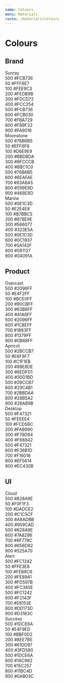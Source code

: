 ```yaml
---
name: Colours
menu: Materials
route: /materials/colours
---
```




# Colours

## Brand

<div className="pa4 bg-sunray-500 br4 br--top">
    <div className="flex">
        <span className="ttu fw6">Sunray</span>
    </div>
</div>

<div className="pa4 bg-sunray-500">
    <div className="flex justify-between">
        <span>500</span>
        <span>#FCB736</span>
    </div>
</div>

<div className="pa4 bg-sunray-50">
    <div className="flex justify-between">
        <span>50</span>
        <span>#FFF6E7</span>
    </div>
</div>

<div className="pa4 bg-sunray-100">
    <div className="flex justify-between">
        <span>100</span>
        <span>#FEE9C3</span>
    </div>
</div>

<div className="pa4 bg-sunray-200">
    <div className="flex justify-between">
        <span>200</span>
        <span>#FEDB9B</span>
    </div>
</div>

<div className="pa4 bg-sunray-300">
    <div className="flex justify-between">
        <span>300</span>
        <span>#FDCD72</span>
    </div>
</div>

<div className="pa4 bg-sunray-400">
    <div className="flex justify-between">
        <span>400</span>
        <span>#FCC254</span>
    </div>
</div>

<div className="pa4 bg-sunray-500">
    <div className="flex justify-between">
        <span>500</span>
        <span>#FCB736</span>
    </div>
</div>

<div className="pa4 bg-sunray-600">
    <div className="flex justify-between">
        <span>600</span>
        <span>#FCB030</span>
    </div>
</div>

<div className="pa4 bg-sunray-700">
    <div className="flex justify-between">
        <span>700</span>
        <span>#FBA729</span>
    </div>
</div>

<div className="pa4 bg-sunray-800 white">
    <div className="flex justify-between">
        <span>800</span>
        <span>#FB9F22</span>
    </div>
</div>

<div className="pa4 br4 br--bottom bg-sunray-900 white">
    <div className="flex justify-between">
        <span>900</span>
        <span>#FA9016</span>
    </div>
</div>

<div className="pa4 bg-moonstone-500 br4 br--top mt8">
    <div className="flex">
        <span className="ttu fw6">Moonstone</span>
    </div>
</div>

<div className="pa4 bg-moonstone-500">
    <div className="flex justify-between">
        <span>500</span>
        <span>#76B6B5</span>
    </div>
</div>

<div className="pa4 bg-moonstone-50">
    <div className="flex justify-between">
        <span>50</span>
        <span>#EFF6F6</span>
    </div>
</div>

<div className="pa4 bg-moonstone-100">
    <div className="flex justify-between">
        <span>100</span>
        <span>#D6E9E9</span>
    </div>
</div>

<div className="pa4 bg-moonstone-200">
    <div className="flex justify-between">
        <span>200</span>
        <span>#BBDBDA</span>
    </div>
</div>

<div className="pa4 bg-moonstone-300">
    <div className="flex justify-between">
        <span>300</span>
        <span>#9FCCCB</span>
    </div>
</div>

<div className="pa4 bg-moonstone-400">
    <div className="flex justify-between">
        <span>400</span>
        <span>#8BC1C0</span>
    </div>
</div>

<div className="pa4 bg-moonstone-500">
    <div className="flex justify-between">
        <span>500</span>
        <span>#76B6B5</span>
    </div>
</div>

<div className="pa4 bg-moonstone-600">
    <div className="flex justify-between">
        <span>600</span>
        <span>#6EAFAE</span>
    </div>
</div>

<div className="pa4 bg-moonstone-700">
    <div className="flex justify-between">
        <span>700</span>
        <span>#63A6A5</span>
    </div>
</div>

<div className="pa4 bg-moonstone-800 white">
    <div className="flex justify-between">
        <span>800</span>
        <span>#599E9D</span>
    </div>
</div>

<div className="pa4 br4 br--bottom bg-moonstone-900 white">
    <div className="flex justify-between">
        <span>900</span>
        <span>#468E8D</span>
    </div>
</div>

<div className="pa4 bg-marine-500 br4 br--top mt8">
    <div className="flex">
        <span className="ttu fw6 white">Marine</span>
    </div>
</div>

<div className="pa4 bg-marine-500 white">
    <div className="flex justify-between">
        <span>500</span>
        <span>#0E1C3D</span>
    </div>
</div>

<div className="pa4 bg-marine-50">
    <div className="flex justify-between">
        <span>50</span>
        <span>#E2E4E8</span>
    </div>
</div>

<div className="pa4 bg-marine-100">
    <div className="flex justify-between">
        <span>100</span>
        <span>#B7BBC5</span>
    </div>
</div>

<div className="pa4 bg-marine-200">
    <div className="flex justify-between">
        <span>200</span>
        <span>#878E9E</span>
    </div>
</div>

<div className="pa4 bg-marine-300">
    <div className="flex justify-between">
        <span>300</span>
        <span>#566077</span>
    </div>
</div>

<div className="pa4 bg-marine-400 white">
    <div className="flex justify-between">
        <span>400</span>
        <span>#323E5A</span>
    </div>
</div>

<div className="pa4 bg-marine-500 white">
    <div className="flex justify-between">
        <span>500</span>
        <span>#0E1C3D</span>
    </div>
</div>

<div className="pa4 bg-marine-600 white">
    <div className="flex justify-between">
        <span>600</span>
        <span>#0C1937</span>
    </div>
</div>

<div className="pa4 bg-marine-700 white">
    <div className="flex justify-between">
        <span>700</span>
        <span>#0A142F</span>
    </div>
</div>

<div className="pa4 bg-marine-800 white">
    <div className="flex justify-between">
        <span>800</span>
        <span>#081127</span>
    </div>
</div>

<div className="pa4 br4 br--bottom bg-marine-900 white">
    <div className="flex justify-between">
        <span>900</span>
        <span>#04091A</span>
    </div>
</div>

## Product

<div className="pa4 bg-overcast-500 br4 br--top mt8">
    <div className="flex">
        <span className="ttu fw6">Overcast</span>
    </div>
</div>

<div className="pa4 bg-overcast-500">
    <div className="flex justify-between">
        <span>500</span>
        <span>#2096FF</span>
    </div>
</div>

<div className="pa4 bg-overcast-50">
    <div className="flex justify-between">
        <span>50</span>
        <span>#E4F2FF</span>
    </div>
</div>

<div className="pa4 bg-overcast-100">
    <div className="flex justify-between">
        <span>100</span>
        <span>#BCE0FF</span>
    </div>
</div>

<div className="pa4 bg-overcast-200">
    <div className="flex justify-between">
        <span>200</span>
        <span>#90CBFF</span>
    </div>
</div>

<div className="pa4 bg-overcast-300">
    <div className="flex justify-between">
        <span>300</span>
        <span>#63B6FF</span>
    </div>
</div>

<div className="pa4 bg-overcast-400">
    <div className="flex justify-between">
        <span>400</span>
        <span>#41A6FF</span>
    </div>
</div>

<div className="pa4 bg-overcast-500">
    <div className="flex justify-between">
        <span>500</span>
        <span>#2096FF</span>
    </div>
</div>

<div className="pa4 bg-overcast-600">
    <div className="flex justify-between">
        <span>600</span>
        <span>#1C8EFF</span>
    </div>
</div>

<div className="pa4 bg-overcast-700">
    <div className="flex justify-between">
        <span>700</span>
        <span>#1883FF</span>
    </div>
</div>

<div className="pa4 bg-overcast-800 white">
    <div className="flex justify-between">
        <span>800</span>
        <span>#1379FF</span>
    </div>
</div>

<div className="pa4 br4 br--bottom bg-overcast-900 white">
    <div className="flex justify-between">
        <span>900</span>
        <span>#0B68FF</span>
    </div>
</div>

<div className="pa4 bg-apricot-500 br4 br--top mt8">
    <div className="flex">
        <span className="ttu fw6">Apricot</span>
    </div>
</div>

<div className="pa4 bg-apricot-500">
    <div className="flex justify-between">
        <span>500</span>
        <span>#2BCCB7</span>
    </div>
</div>

<div className="pa4 bg-apricot-50">
    <div className="flex justify-between">
        <span>50</span>
        <span>#E6F9F7</span>
    </div>
</div>

<div className="pa4 bg-apricot-100">
    <div className="flex justify-between">
        <span>100</span>
        <span>#C1F1EB</span>
    </div>
</div>

<div className="pa4 bg-apricot-200">
    <div className="flex justify-between">
        <span>200</span>
        <span>#98E8DE</span>
    </div>
</div>

<div className="pa4 bg-apricot-300">
    <div className="flex justify-between">
        <span>300</span>
        <span>#6EDFD1</span>
    </div>
</div>

<div className="pa4 bg-apricot-400">
    <div className="flex justify-between">
        <span>400</span>
        <span>#30D1BD</span>
    </div>
</div>

<div className="pa4 bg-apricot-500">
    <div className="flex justify-between">
        <span>500</span>
        <span>#2BCCB7</span>
    </div>
</div>

<div className="pa4 bg-apricot-600">
    <div className="flex justify-between">
        <span>600</span>
        <span>#29C4B1</span>
    </div>
</div>

<div className="pa4 bg-apricot-700">
    <div className="flex justify-between">
        <span>700</span>
        <span>#2BBDAA</span>
    </div>
</div>

<div className="pa4 bg-apricot-800 white">
    <div className="flex justify-between">
        <span>800</span>
        <span>#28B5A2</span>
    </div>
</div>

<div className="pa4 br4 br--bottom bg-apricot-900 white">
    <div className="flex justify-between">
        <span>900</span>
        <span>#28AB9B</span>
    </div>
</div>

<div className="pa4 bg-desktop-500 br4 br--top mt8">
    <div className="flex">
        <span className="ttu fw6">Desktop</span>
    </div>
</div>

<div className="pa4 bg-desktop-500">
    <div className="flex justify-between">
        <span>500</span>
        <span>#F47321</span>
    </div>
</div>

<div className="pa4 bg-desktop-50">
    <div className="flex justify-between">
        <span>50</span>
        <span>#FEEEE4</span>
    </div>
</div>

<div className="pa4 bg-desktop-100">
    <div className="flex justify-between">
        <span>100</span>
        <span>#FCD5BC</span>
    </div>
</div>

<div className="pa4 bg-desktop-200">
    <div className="flex justify-between">
        <span>200</span>
        <span>#FAB990</span>
    </div>
</div>

<div className="pa4 bg-desktop-300">
    <div className="flex justify-between">
        <span>300</span>
        <span>#F79D64</span>
    </div>
</div>

<div className="pa4 bg-desktop-400">
    <div className="flex justify-between">
        <span>400</span>
        <span>#F68842</span>
    </div>
</div>

<div className="pa4 bg-desktop-500">
    <div className="flex justify-between">
        <span>500</span>
        <span>#F47321</span>
    </div>
</div>

<div className="pa4 bg-desktop-600">
    <div className="flex justify-between">
        <span>600</span>
        <span>#F36B1D</span>
    </div>
</div>

<div className="pa4 bg-desktop-700">
    <div className="flex justify-between">
        <span>700</span>
        <span>#F16018</span>
    </div>
</div>

<div className="pa4 bg-desktop-800 white">
    <div className="flex justify-between">
        <span>800</span>
        <span>#EF5614</span>
    </div>
</div>

<div className="pa4 br4 br--bottom bg-desktop-900 white">
    <div className="flex justify-between">
        <span>900</span>
        <span>#EC430B</span>
    </div>
</div>

## UI

<div className="pa4 bg-cloud-500 br4 br--top mt8">
    <div className="flex">
        <span className="ttu fw6">Cloud</span>
    </div>
</div>

<div className="pa4 bg-cloud-500">
    <div className="flex justify-between">
        <span>500</span>
        <span>#828A9E</span>
    </div>
</div>

<div className="pa4 bg-cloud-50">
    <div className="flex justify-between">
        <span>50</span>
        <span>#F0F1F3</span>
    </div>
</div>

<div className="pa4 bg-cloud-100">
    <div className="flex justify-between">
        <span>100</span>
        <span>#DADCE2</span>
    </div>
</div>

<div className="pa4 bg-cloud-200">
    <div className="flex justify-between">
        <span>200</span>
        <span>#C1C5CF</span>
    </div>
</div>

<div className="pa4 bg-cloud-300">
    <div className="flex justify-between">
        <span>300</span>
        <span>#A8ADBB</span>
    </div>
</div>

<div className="pa4 bg-cloud-400">
    <div className="flex justify-between">
        <span>400</span>
        <span>#959CAD</span>
    </div>
</div>

<div className="pa4 bg-cloud-500">
    <div className="flex justify-between">
        <span>500</span>
        <span>#828A9E</span>
    </div>
</div>

<div className="pa4 bg-cloud-600">
    <div className="flex justify-between">
        <span>600</span>
        <span>#7A8296</span>
    </div>
</div>

<div className="pa4 bg-cloud-700">
    <div className="flex justify-between">
        <span>700</span>
        <span>#6F778C</span>
    </div>
</div>

<div className="pa4 bg-cloud-800 white">
    <div className="flex justify-between">
        <span>800</span>
        <span>#656D82</span>
    </div>
</div>

<div className="pa4 br4 br--bottom bg-cloud-900 white">
    <div className="flex justify-between">
        <span>900</span>
        <span>#525A70</span>
    </div>
</div>

<div className="pa4 bg-alert-500 br4 br--top mt8">
    <div className="flex">
        <span className="ttu fw6 white">Alert</span>
    </div>
</div>

<div className="pa4 bg-alert-500">
    <div className="flex justify-between white">
        <span>500</span>
        <span>#FC1242</span>
    </div>
</div>

<div className="pa4 bg-alert-50">
    <div className="flex justify-between">
        <span>50</span>
        <span>#FFE3E8</span>
    </div>
</div>

<div className="pa4 bg-alert-100">
    <div className="flex justify-between">
        <span>100</span>
        <span>#FEB8C6</span>
    </div>
</div>

<div className="pa4 bg-alert-200">
    <div className="flex justify-between">
        <span>200</span>
        <span>#FE89A1</span>
    </div>
</div>

<div className="pa4 bg-alert-300">
    <div className="flex justify-between">
        <span>300</span>
        <span>#FD597B</span>
    </div>
</div>

<div className="pa4 bg-alert-400">
    <div className="flex justify-between">
        <span>400</span>
        <span>#FC365E</span>
    </div>
</div>

<div className="pa4 bg-alert-500 white">
    <div className="flex justify-between">
        <span>500</span>
        <span>#FC1242</span>
    </div>
</div>

<div className="pa4 bg-alert-600 white">
    <div className="flex justify-between">
        <span>600</span>
        <span>#F2143F</span>
    </div>
</div>

<div className="pa4 bg-alert-700 white">
    <div className="flex justify-between">
        <span>700</span>
        <span>#E8153E</span>
    </div>
</div>

<div className="pa4 bg-alert-800 white">
    <div className="flex justify-between">
        <span>800</span>
        <span>#DD173D</span>
    </div>
</div>

<div className="pa4 br4 br--bottom bg-alert-900 white">
    <div className="flex justify-between">
        <span>900</span>
        <span>#D3183C</span>
    </div>
</div>

<div className="pa4 bg-success-500 br4 br--top mt8">
    <div className="flex">
        <span className="ttu fw6">Success</span>
    </div>
</div>

<div className="pa4 bg-success-500">
    <div className="flex justify-between">
        <span>500</span>
        <span>#1DCE6A</span>
    </div>
</div>

<div className="pa4 bg-success-50">
    <div className="flex justify-between">
        <span>50</span>
        <span>#E4F9ED</span>
    </div>
</div>

<div className="pa4 bg-success-100">
    <div className="flex justify-between">
        <span>100</span>
        <span>#BBF0D2</span>
    </div>
</div>

<div className="pa4 bg-success-200">
    <div className="flex justify-between">
        <span>200</span>
        <span>#8EE7B5</span>
    </div>
</div>

<div className="pa4 bg-success-300">
    <div className="flex justify-between">
        <span>300</span>
        <span>#61DD97</span>
    </div>
</div>

<div className="pa4 bg-success-400">
    <div className="flex justify-between">
        <span>400</span>
        <span>#3FD580</span>
    </div>
</div>

<div className="pa4 bg-success-500">
    <div className="flex justify-between">
        <span>500</span>
        <span>#1DCE6A</span>
    </div>
</div>

<div className="pa4 bg-success-600">
    <div className="flex justify-between">
        <span>600</span>
        <span>#1AC962</span>
    </div>
</div>

<div className="pa4 bg-success-700">
    <div className="flex justify-between">
        <span>700</span>
        <span>#15C257</span>
    </div>
</div>

<div className="pa4 bg-success-800 white">
    <div className="flex justify-between">
        <span>800</span>
        <span>#11BC4D</span>
    </div>
</div>

<div className="pa4 br4 br--bottom bg-success-900 white">
    <div className="flex justify-between">
        <span>900</span>
        <span>#0AB03C</span>
    </div>
</div>
